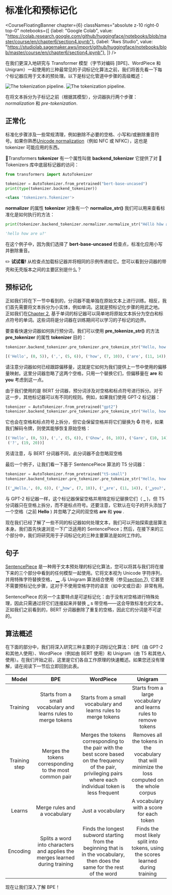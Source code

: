 # 标准化和预标记化

<CourseFloatingBanner chapter={6}
  classNames="absolute z-10 right-0 top-0"
  notebooks={[
    {label: "Google Colab", value: "https://colab.research.google.com/github/huggingface/notebooks/blob/master/course/en/chapter6/section4.ipynb"},
    {label: "Aws Studio", value: "https://studiolab.sagemaker.aws/import/github/huggingface/notebooks/blob/master/course/en/chapter6/section4.ipynb"},
]} />

在我们更深入地研究与 Transformer 模型（字节对编码 [BPE]、WordPiece 和 Unigram）一起使用的三种最常见的子词标记化算法之前，我们将首先看一下每个标记器应用于文本的预处理。以下是标记化管道中步骤的高级概述：

<div class="flex justify-center">
<img class="block dark:hidden" src="https://huggingface.co/datasets/huggingface-course/documentation-images/resolve/main/en/chapter6/tokenization_pipeline.svg" alt="The tokenization pipeline.">
<img class="hidden dark:block" src="https://huggingface.co/datasets/huggingface-course/documentation-images/resolve/main/en/chapter6/tokenization_pipeline-dark.svg" alt="The tokenization pipeline.">
</div>

在将文本拆分为子标记之前（根据其模型），分词器执行两个步骤： _normalization_ 和 _pre-tokenization_.

## 正常化

<Youtube id="4IIC2jI9CaU"/>

标准化步骤涉及一些常规清理，例如删除不必要的空格、小写和/或删除重音符号。如果你熟悉[Unicode normalization](http://www.unicode.org/reports/tr15/)（例如 NFC 或 NFKC），这也是 tokenizer 可能应用的东西。

🤗Transformers **tokenizer** 有一个属性叫做 **backend_tokenizer** 它提供了对 🤗 Tokenizers 库中底层标记器的访问：

```py
from transformers import AutoTokenizer

tokenizer = AutoTokenizer.from_pretrained("bert-base-uncased")
print(type(tokenizer.backend_tokenizer))
```

```python out
<class 'tokenizers.Tokenizer'>
```

**normalizer** 的属性 **tokenizer** 对象有一个 **normalize_str()** 我们可以用来查看标准化是如何执行的方法：

```py
print(tokenizer.backend_tokenizer.normalizer.normalize_str("Héllò hôw are ü?"))
```

```python out
'hello how are u?'
```

在这个例子中，因为我们选择了 **bert-base-uncased** 检查点，标准化应用小写并删除重音。

<Tip>

✏️ **试试看!** 从检查点加载标记器并将相同的示例传递给它。您可以看到分词器的带壳和无壳版本之间的主要区别是什么？


</Tip>

## 预标记化

<Youtube id="grlLV8AIXug"/>

正如我们将在下一节中看到的，分词器不能单独在原始文本上进行训练。相反，我们首先需要将文本拆分为小实体，例如单词。这就是预标记化步骤的用武之地。 正如我们在[Chapter 2](/course/chapter2), 基于单词的标记器可以简单地将原始文本拆分为空白和标点符号的单词。这些词将是分词器在训练期间可以学习的子标记的边界。

要查看快速分词器如何执行预分词，我们可以使用 **pre_tokenize_str()** 的方法 **pre_tokenizer** 的属性 **tokenizer** 目的：

```py
tokenizer.backend_tokenizer.pre_tokenizer.pre_tokenize_str("Hello, how are  you?")
```

```python out
[('Hello', (0, 5)), (',', (5, 6)), ('how', (7, 10)), ('are', (11, 14)), ('you', (16, 19)), ('?', (19, 20))]
```

请注意分词器如何已经跟踪偏移量，这就是它如何为我们提供上一节中使用的偏移量映射。这里分词器忽略了这两个空格，只用一个替换它们，但偏移量在 **are** 和 **you** 考虑到这一点。

由于我们使用的是 BERT 分词器，预分词涉及对空格和标点符号进行拆分。对于这一步，其他标记器可以有不同的规则。例如，如果我们使用 GPT-2 标记器：

```py
tokenizer = AutoTokenizer.from_pretrained("gpt2")
tokenizer.backend_tokenizer.pre_tokenizer.pre_tokenize_str("Hello, how are  you?")
```

它也会在空格和标点符号上拆分，但它会保留空格并将它们替换为 **Ġ** 符号，如果我们解码令牌，则使其能够恢复原始空格：

```python out
[('Hello', (0, 5)), (',', (5, 6)), ('Ġhow', (6, 10)), ('Ġare', (10, 14)), ('Ġ', (14, 15)), ('Ġyou', (15, 19)),
 ('?', (19, 20))]
```

另请注意，与 BERT 分词器不同，此分词器不会忽略双空格

最后一个例子，让我们看一下基于 SentencePiece 算法的 T5 分词器：

```py
tokenizer = AutoTokenizer.from_pretrained("t5-small")
tokenizer.backend_tokenizer.pre_tokenizer.pre_tokenize_str("Hello, how are  you?")
```

```python out
[('▁Hello,', (0, 6)), ('▁how', (7, 10)), ('▁are', (11, 14)), ('▁you?', (16, 20))]
```

与 GPT-2 标记器一样，这个标记器保留空格并用特定标记替换它们（ **_** )，但 T5 分词器只在空格上拆分，而不是标点符号。还要注意，它默认在句子的开头添加了一个空格（之前 **Hello** ) 并忽略了之间的双空格 **are** 和 **you** .

现在我们已经了解了一些不同的标记器如何处理文本，我们可以开始探索底层算法本身。我们首先快速浏览一下广泛适用的 SentencePiece；然后，在接下来的三个部分中，我们将研究用于子词标记化的三种主要算法是如何工作的。

## 句子

[SentencePiece](https://github.com/google/sentencepiece) 是一种用于文本预处理的标记化算法，您可以将其与我们将在接下来的三个部分中看到的任何模型一起使用。它将文本视为 Unicode 字符序列，并用特殊字符替换空格， **▁** .与 Unigram 算法结合使用（参见[section 7](/course/chapter7/7)), 它甚至不需要预标记化步骤，这对于不使用空格字符的语言（如中文或日语）非常有用。

SentencePiece 的另一个主要特点是可逆标记化：由于没有对空格进行特殊处理，因此只需通过将它们连接起来并替换 **_** s 带空格——这会导致标准化的文本。正如我们之前看到的，BERT 分词器删除了重复的空格，因此它的分词是不可逆的。

## 算法概述

在下面的部分中，我们将深入研究三种主要的子词标记化算法：BPE（由 GPT-2 和其他人使用）、WordPiece（例如由 BERT 使用）和 Unigram（由 T5 和其他人使用）。在我们开始之前，这里是它们各自工作原理的快速概述。如果您还没有理解，请在阅读下一节后立即回到此表。


Model | BPE | WordPiece | Unigram
:----:|:---:|:---------:|:------:
Training | Starts from a small vocabulary and learns rules to merge tokens |  Starts from a small vocabulary and learns rules to merge tokens | Starts from a large vocabulary and learns rules to remove tokens
Training step | Merges the tokens corresponding to the most common pair | Merges the tokens corresponding to the pair with the best score based on the frequency of the pair, privileging pairs where each individual token is less frequent | Removes all the tokens in the vocabulary that will minimize the loss computed on the whole corpus
Learns | Merge rules and a vocabulary | Just a vocabulary | A vocabulary with a score for each token
Encoding | Splits a word into characters and applies the merges learned during training | Finds the longest subword starting from the beginning that is in the vocabulary, then does the same for the rest of the word | Finds the most likely split into tokens, using the scores learned during training

现在让我们深入了解 BPE！